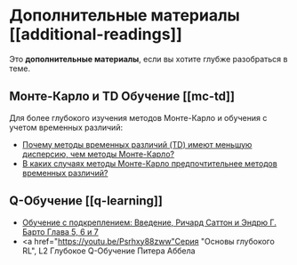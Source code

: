 # Дополнительные материалы [[additional-readings]]

Это **дополнительные материалы**, если вы хотите глубже разобраться в теме.

## Монте-Карло и TD Обучение [[mc-td]]

Для более глубокого изучения методов Монте-Карло и обучения с учетом временных различий:

- <a href="https://stats.stackexchange.com/questions/355820/why-do-temporal-difference-td-methods-have-lower-variance-than-monte-carlo-met">Почему методы временных различий (TD) имеют меньшую дисперсию, чем методы Монте-Карло?</a>
- <a href="https://stats.stackexchange.com/questions/336974/when-are-monte-carlo-methods-preferred-over-temporal-difference-ones"> В каких случаях методы Монте-Карло предпочтительнее методов временных различий?</a>

## Q-Обучение [[q-learning]]

- <a href="http://incompleteideas.net/book/RLbook2020.pdf">Обучение с подкреплением: Введение, Ричард Саттон и Эндрю Г. Барто Глава 5, 6 и 7</a>
- <a href="https://youtu.be/Psrhxy88zww"Серия "Основы глубокого RL", L2 Глубокое Q-Обучение Питера Аббела</a>
